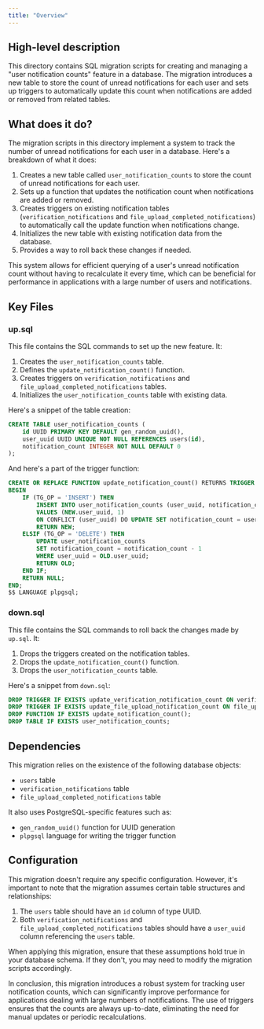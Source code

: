 ```yaml
---
title: "Overview"
---
```


## High-level description
This directory contains SQL migration scripts for creating and managing a "user notification counts" feature in a database. The migration introduces a new table to store the count of unread notifications for each user and sets up triggers to automatically update this count when notifications are added or removed from related tables.

## What does it do?
The migration scripts in this directory implement a system to track the number of unread notifications for each user in a database. Here's a breakdown of what it does:

1. Creates a new table called `user_notification_counts` to store the count of unread notifications for each user.
2. Sets up a function that updates the notification count when notifications are added or removed.
3. Creates triggers on existing notification tables (`verification_notifications` and `file_upload_completed_notifications`) to automatically call the update function when notifications change.
4. Initializes the new table with existing notification data from the database.
5. Provides a way to roll back these changes if needed.

This system allows for efficient querying of a user's unread notification count without having to recalculate it every time, which can be beneficial for performance in applications with a large number of users and notifications.

## Key Files

### up.sql
This file contains the SQL commands to set up the new feature. It:
1. Creates the `user_notification_counts` table.
2. Defines the `update_notification_count()` function.
3. Creates triggers on `verification_notifications` and `file_upload_completed_notifications` tables.
4. Initializes the `user_notification_counts` table with existing data.

Here's a snippet of the table creation:

```sql
CREATE TABLE user_notification_counts (
    id UUID PRIMARY KEY DEFAULT gen_random_uuid(),
    user_uuid UUID UNIQUE NOT NULL REFERENCES users(id),
    notification_count INTEGER NOT NULL DEFAULT 0
);
```

And here's a part of the trigger function:

```sql
CREATE OR REPLACE FUNCTION update_notification_count() RETURNS TRIGGER AS $$
BEGIN
    IF (TG_OP = 'INSERT') THEN
        INSERT INTO user_notification_counts (user_uuid, notification_count)
        VALUES (NEW.user_uuid, 1)
        ON CONFLICT (user_uuid) DO UPDATE SET notification_count = user_notification_counts.notification_count + 1;
        RETURN NEW;
    ELSIF (TG_OP = 'DELETE') THEN
        UPDATE user_notification_counts
        SET notification_count = notification_count - 1
        WHERE user_uuid = OLD.user_uuid;
        RETURN OLD;
    END IF;
    RETURN NULL;
END;
$$ LANGUAGE plpgsql;
```

### down.sql
This file contains the SQL commands to roll back the changes made by `up.sql`. It:
1. Drops the triggers created on the notification tables.
2. Drops the `update_notification_count()` function.
3. Drops the `user_notification_counts` table.

Here's a snippet from `down.sql`:

```sql
DROP TRIGGER IF EXISTS update_verification_notification_count ON verification_notifications;
DROP TRIGGER IF EXISTS update_file_upload_notification_count ON file_upload_completed_notifications;
DROP FUNCTION IF EXISTS update_notification_count();
DROP TABLE IF EXISTS user_notification_counts;
```

## Dependencies
This migration relies on the existence of the following database objects:
- `users` table
- `verification_notifications` table
- `file_upload_completed_notifications` table

It also uses PostgreSQL-specific features such as:
- `gen_random_uuid()` function for UUID generation
- `plpgsql` language for writing the trigger function

## Configuration
This migration doesn't require any specific configuration. However, it's important to note that the migration assumes certain table structures and relationships:

1. The `users` table should have an `id` column of type UUID.
2. Both `verification_notifications` and `file_upload_completed_notifications` tables should have a `user_uuid` column referencing the `users` table.

When applying this migration, ensure that these assumptions hold true in your database schema. If they don't, you may need to modify the migration scripts accordingly.

In conclusion, this migration introduces a robust system for tracking user notification counts, which can significantly improve performance for applications dealing with large numbers of notifications. The use of triggers ensures that the counts are always up-to-date, eliminating the need for manual updates or periodic recalculations.